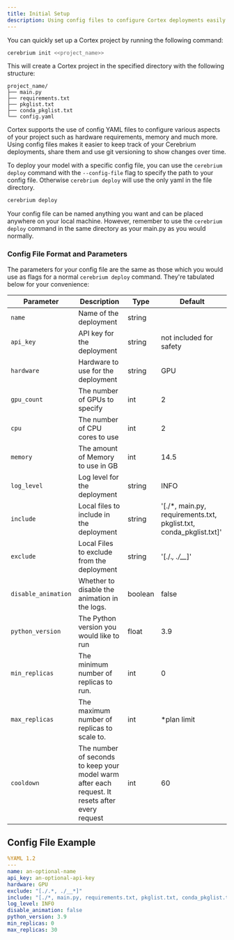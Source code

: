```yaml
---
title: Initial Setup
description: Using config files to configure Cortex deployments easily and quickly
---
```


You can quickly set up a Cortex project by running the following command:

```bash
cerebrium init <<project_name>>
```

This will create a Cortex project in the specified directory with the following structure:

```
project_name/
├── main.py
├── requirements.txt
├── pkglist.txt
├── conda_pkglist.txt
└── config.yaml
```

Cortex supports the use of config YAML files to configure various aspects of your project such as hardware requirements, memory and much more.
Using config files makes it easier to keep track of your Cerebrium deployments, share them and use git versioning to show changes over time.

To deploy your model with a specific config file, you can use the `cerebrium deploy` command with the `--config-file` flag to specify the path to your config file. Otherwise `cerebrium deploy` will use the only yaml in the file directory.

```bash
cerebrium deploy
```

Your config file can be named anything you want and can be placed anywhere on your local machine. However, remember to use the `cerebrium deploy` command in the same directory as your main.py as you would normally.

### Config File Format and Parameters

The parameters for your config file are the same as those which you would use as flags for a normal `cerebrium deploy` command. They're tabulated below for your convenience:

| Parameter           | Description                                                                                     | Type    | Default                                                            |
| ------------------- | ----------------------------------------------------------------------------------------------- | ------- | ------------------------------------------------------------------ |
| `name`              | Name of the deployment                                                                          | string  |                                                                    |
| `api_key`           | API key for the deployment                                                                      | string  | not included for safety                                            |
| `hardware`          | Hardware to use for the deployment                                                              | string  | GPU                                                                |
| `gpu_count`         | The number of GPUs to specify                                                                   | int     | 2                                                                  |
| `cpu`               | The number of CPU cores to use                                                                  | int     | 2                                                                  |
| `memory`            | The amount of Memory to use in GB                                                               | int     | 14.5                                                               |
| `log_level`         | Log level for the deployment                                                                    | string  | INFO                                                               |
| `include`           | Local files to include in the deployment                                                        | string  | '[./*, main.py, requirements.txt, pkglist.txt, conda_pkglist.txt]' |
| `exclude`           | Local Files to exclude from the deployment                                                      | string  | '[./.*, ./__*]'                                                    |
| `disable_animation` | Whether to disable the animation in the logs.                                                   | boolean | false                                                              |
| `python_version`    | The Python version you would like to run                                                        | float   | 3.9                                                                |
| `min_replicas`      | The minimum number of replicas to run.                                                          | int     | 0                                                                  |
| `max_replicas`      | The maximum number of replicas to scale to.                                                     | int     | \*plan limit                                                       |
| `cooldown`          | The number of seconds to keep your model warm after each request. It resets after every request | int     | 60                                                                 |

## Config File Example

```yaml
%YAML 1.2
---
name: an-optional-name
api_key: an-optional-api-key
hardware: GPU
exclude: "[./.*, ./__*]"
include: "[./*, main.py, requirements.txt, pkglist.txt, conda_pkglist.txt]"
log_level: INFO
disable_animation: false
python_version: 3.9
min_replicas: 0
max_replicas: 30
```
